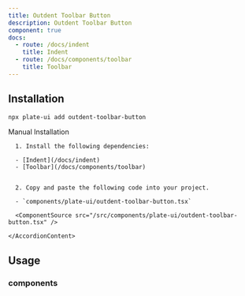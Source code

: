 ```yaml
---
title: Outdent Toolbar Button
description: Outdent Toolbar Button
component: true
docs:
  - route: /docs/indent
    title: Indent
  - route: /docs/components/toolbar
    title: Toolbar
---
```


<ComponentExample src="/src/components/examples/PlaygroundDemo.tsx">
  <PlaygroundDemo id="indent" />
</ComponentExample>

## Installation

```bash
npx plate-ui add outdent-toolbar-button
```

<Accordion type="single" collapsible>
  <AccordionItem value="manual-installation">
    <AccordionTrigger>Manual Installation</AccordionTrigger>
    <AccordionContent>

      1. Install the following dependencies:

      - [Indent](/docs/indent)
      - [Toolbar](/docs/components/toolbar)


      2. Copy and paste the following code into your project.

      - `components/plate-ui/outdent-toolbar-button.tsx`

      <ComponentSource src="/src/components/plate-ui/outdent-toolbar-button.tsx" />

    </AccordionContent>

  </AccordionItem>
</Accordion>

## Usage

### components

<ComponentSource src="/src/components/plate-ui/fixed-toolbar-buttons.tsx" />
